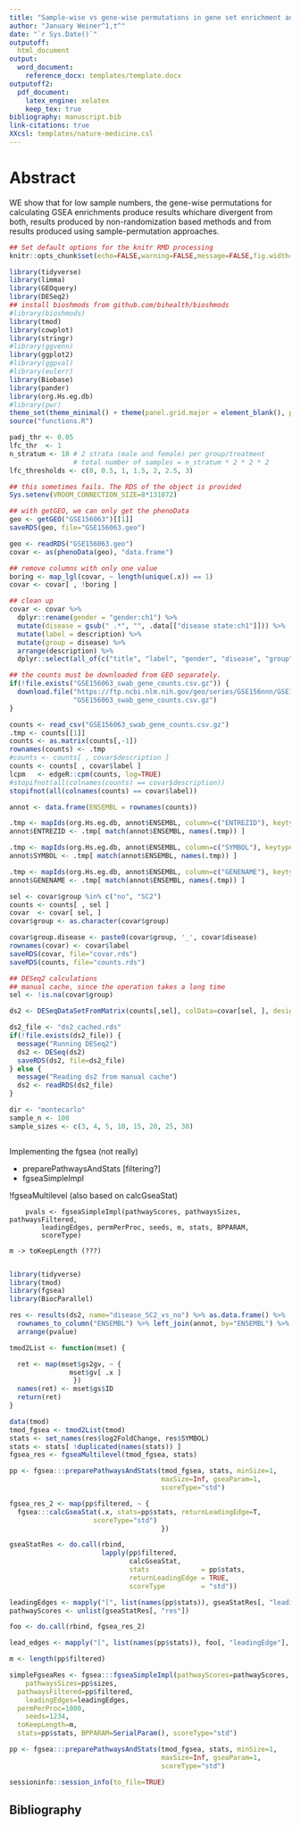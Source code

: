 ```yaml
---
title: "Sample-wise vs gene-wise permutations in gene set enrichment analysis"
author: "January Weiner^1,†^"
date: "`r Sys.Date()`"
outputoff:
  html_document
output:
  word_document:
    reference_docx: templates/template.docx
outputoff2: 
  pdf_document:
    latex_engine: xelatex
    keep_tex: true
bibliography: manuscript.bib
link-citations: true
XXcsl: templates/nature-medicine.csl
---
```


# Abstract

WE show that for low sample numbers, the gene-wise permutations for
calculating GSEA enrichments produce results whichare divergent from both,
results produced by non-randomization based methods and from results
produced using sample-permutation approaches.

```r
## Set default options for the knitr RMD processing
knitr::opts_chunk$set(echo=FALSE,warning=FALSE,message=FALSE,fig.width=5,fig.height=5,cache=FALSE,autodep=TRUE, results="hide")
```

```r
library(tidyverse)
library(limma)
library(GEOquery)
library(DESeq2)
## install bioshmods from github.com/bihealth/bioshmods
#library(bioshmods)
library(tmod)
library(cowplot)
library(stringr)
#library(ggvenn)
library(ggplot2)
#library(ggpval)
#library(eulerr)
library(Biobase)
library(pander)
library(org.Hs.eg.db)
#library(pwr)
theme_set(theme_minimal() + theme(panel.grid.major = element_blank(), panel.grid.minor = element_blank()))
source("functions.R")
```

```r
padj_thr <- 0.05
lfc_thr  <- 1
n_stratum <- 10 # 2 strata (male and female) per group/treatment
                # total number of samples = n_stratum * 2 * 2 * 2
lfc_thresholds <- c(0, 0.5, 1, 1.5, 2, 2.5, 3)
```




```r
## this sometimes fails. The RDS of the object is provided
Sys.setenv(VROOM_CONNECTION_SIZE=8*131072)

## with getGEO, we can only get the phenoData
geo <- getGEO("GSE156063")[[1]]
saveRDS(geo, file="GSE156063.geo")
```

```r
geo <- readRDS("GSE156063.geo")
covar <- as(phenoData(geo), "data.frame")

## remove columns with only one value
boring <- map_lgl(covar, ~ length(unique(.x)) == 1)
covar <- covar[ , !boring ] 

## clean up
covar <- covar %>% 
  dplyr::rename(gender = "gender:ch1") %>%
  mutate(disease = gsub(" .*", "", .data[["disease state:ch1"]])) %>%
  mutate(label = description) %>%
  mutate(group = disease) %>%
  arrange(description) %>%
  dplyr::select(all_of(c("title", "label", "gender", "disease", "group")))
```

```r
## the counts must be downloaded from GEO separately.
if(!file.exists("GSE156063_swab_gene_counts.csv.gz")) {
  download.file("https://ftp.ncbi.nlm.nih.gov/geo/series/GSE156nnn/GSE156063/suppl/GSE156063_swab_gene_counts.csv.gz",
                "GSE156063_swab_gene_counts.csv.gz")
}

counts <- read_csv("GSE156063_swab_gene_counts.csv.gz")
.tmp <- counts[[1]]
counts <- as.matrix(counts[,-1])
rownames(counts) <- .tmp
#counts <- counts[ , covar$description ]
counts <- counts[ , covar$label ]
lcpm   <- edgeR::cpm(counts, log=TRUE)
#stopifnot(all(colnames(counts) == covar$description))
stopifnot(all(colnames(counts) == covar$label))

annot <- data.frame(ENSEMBL = rownames(counts))

.tmp <- mapIds(org.Hs.eg.db, annot$ENSEMBL, column=c("ENTREZID"), keytype="ENSEMBL")
annot$ENTREZID <- .tmp[ match(annot$ENSEMBL, names(.tmp)) ]

.tmp <- mapIds(org.Hs.eg.db, annot$ENSEMBL, column=c("SYMBOL"), keytype="ENSEMBL")
annot$SYMBOL <- .tmp[ match(annot$ENSEMBL, names(.tmp)) ]

.tmp <- mapIds(org.Hs.eg.db, annot$ENSEMBL, column=c("GENENAME"), keytype="ENSEMBL")
annot$GENENAME <- .tmp[ match(annot$ENSEMBL, names(.tmp)) ]
```


```r
sel <- covar$group %in% c("no", "SC2")
counts <- counts[ , sel ]
covar  <- covar[ sel, ]
covar$group <- as.character(covar$group)

covar$group.disease <- paste0(covar$group, '_', covar$disease)
rownames(covar) <- covar$label
saveRDS(covar, file="covar.rds")
saveRDS(counts, file="counts.rds")

```

```r
## DESeq2 calculations
## manual cache, since the operation takes a long time
sel <- !is.na(covar$group)

ds2 <- DESeqDataSetFromMatrix(counts[,sel], colData=covar[sel, ], design=~ disease)

ds2_file <- "ds2_cached.rds"
if(!file.exists(ds2_file)) {
  message("Running DESeq2")
  ds2 <- DESeq(ds2)
  saveRDS(ds2, file=ds2_file)
} else {
  message("Reading ds2 from manual cache")
  ds2 <- readRDS(ds2_file)
}
```


```r
dir <- "montecarlo"
sample_n <- 100
sample_sizes <- c(3, 4, 5, 10, 15, 20, 25, 30)



```





Implementing the fgsea (not really)

 * preparePathwaysAndStats [filtering?]
 * fgseaSimpleImpl 

!fgseaMultilevel (also based on calcGseaStat)

```
    pvals <- fgseaSimpleImpl(pathwayScores, pathwaysSizes, pathwaysFiltered, 
        leadingEdges, permPerProc, seeds, m, stats, BPPARAM, 
        scoreType)

m -> toKeepLength (???)


```







```r
library(tidyverse)
library(tmod)
library(fgsea)
library(BiocParallel)

res <- results(ds2, name="disease_SC2_vs_no") %>% as.data.frame() %>%
  rownames_to_column("ENSEMBL") %>% left_join(annot, by="ENSEMBL") %>%
  arrange(pvalue)

tmod2List <- function(mset) {

  ret <- map(mset$gs2gv, ~ {
               mset$gv[ .x ]
                })
  names(ret) <- mset$gs$ID
  return(ret)
}

data(tmod)
tmod_fgsea <- tmod2List(tmod)
stats <- set_names(res$log2FoldChange, res$SYMBOL)
stats <- stats[ !duplicated(names(stats)) ]
fgsea_res <- fgseaMultilevel(tmod_fgsea, stats)

pp <- fgsea:::preparePathwaysAndStats(tmod_fgsea, stats, minSize=1,
                                      maxSize=Inf, gseaParam=1,
                                      scoreType="std")

fgsea_res_2 <- map(pp$filtered, ~ {
  fgsea:::calcGseaStat(.x, stats=pp$stats, returnLeadingEdge=T,
                     scoreType="std")
                                      })

gseaStatRes <- do.call(rbind,
                       lapply(pp$filtered,
                              calcGseaStat,
                              stats             = pp$stats,
                              returnLeadingEdge = TRUE,
                              scoreType         = "std"))

leadingEdges <- mapply("[", list(names(pp$stats)), gseaStatRes[, "leadingEdge"], SIMPLIFY = FALSE)
pathwayScores <- unlist(gseaStatRes[, "res"])

foo <- do.call(rbind, fgsea_res_2)

lead_edges <- mapply("[", list(names(pp$stats)), foo[, "leadingEdge"], SIMPLIFY = FALSE)

m <- length(pp$filtered)

simpleFgseaRes <- fgsea:::fgseaSimpleImpl(pathwayScores=pathwayScores,
	pathwaysSizes=pp$sizes,
  pathwaysFiltered=pp$filtered, 
	leadingEdges=leadingEdges,
  permPerProc=1000, 
	seeds=1234, 
  toKeepLength=m,
  stats=pp$stats, BPPARAM=SerialParam(), scoreType="std")


```

```r
pp <- fgsea:::preparePathwaysAndStats(tmod_fgsea, stats, minSize=1,
                                      maxSize=Inf, gseaParam=1, 
                                      scoreType="std")

```



```r
sessioninfo::session_info(to_file=TRUE)
```




## Bibliography

